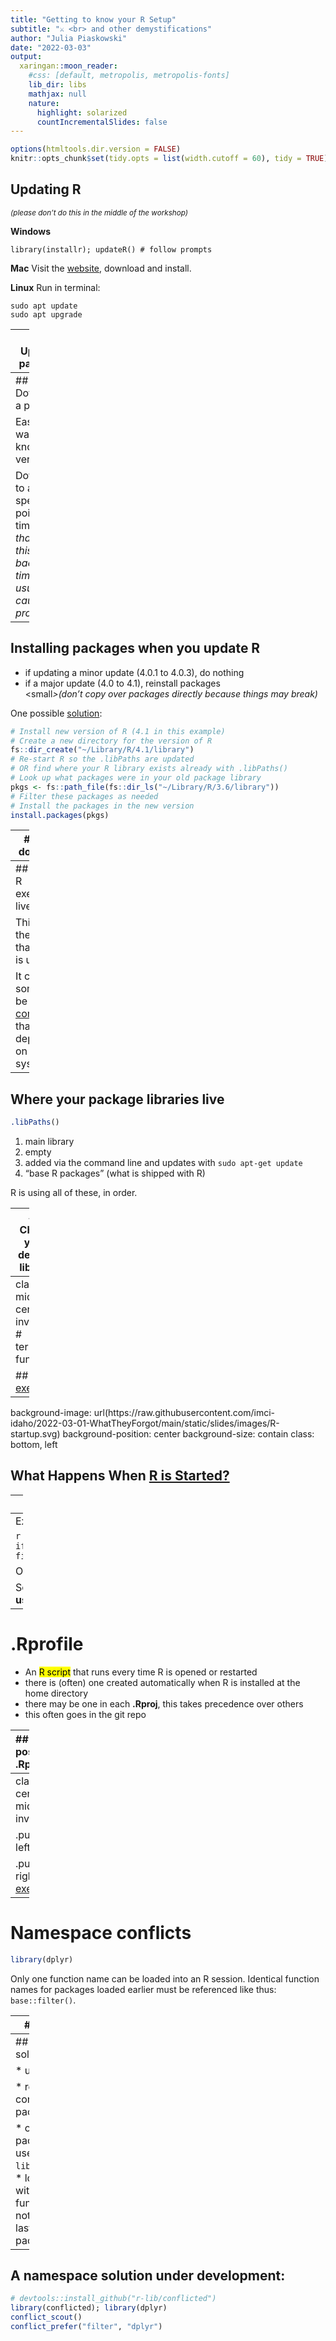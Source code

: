 ```yaml
---
title: "Getting to know your R Setup"
subtitle: "⚔ <br> and other demystifications"
author: "Julia Piaskowski"
date: "2022-03-03"
output:
  xaringan::moon_reader:
    #css: [default, metropolis, metropolis-fonts]
    lib_dir: libs
    mathjax: null
    nature:
      highlight: solarized
      countIncrementalSlides: false
---
```


```r
options(htmltools.dir.version = FALSE)
knitr::opts_chunk$set(tidy.opts = list(width.cutoff = 60), tidy = TRUE)
```

## Updating R
<small>*(please don't do this in the middle of the workshop)*</small>

**Windows**
```
library(installr); updateR() # follow prompts
```

**Mac**  Visit the [website](https://cran.r-project.org/bin/macosx/), download and install. 

**Linux**   Run in terminal: 
```
sudo apt update
sudo apt upgrade
```

---
## Updating packages

* command line - single package:  
```r
devtools::update.packages("RColorBrewer") 
```

* command line - all packages:  

<small>*(don't run this unless you have the time to wait)*</small>
```r
devtools::update_packages(TRUE)
```

* point-and-click using RStudio's "Packages" Pane   

---
## Downgrade a package

Easiest way (if you know the version): 
```r
devtools::install_version("RColorBrewer", "1.0.5")
```

Downgrade to a specific point in time:   
*(note that going this far back in time usually causes problems)*
```r
groundhog::groundhog.library("RColorBrewer", 
                             "2010-01-01")
```
How to find the version information? Visit the [package site](http://localhost:4321/2022-03-01-WhatTheyForgot) on [CRAN](https://cran.r-project.org/web/packages/available_packages_by_name.html). 
---
## Installing packages when you update R

* if updating a minor update (4.0.1 to 4.0.3), do nothing  
* if a major update (4.0 to 4.1), reinstall packages  
<small*>(don't copy over packages directly because things may break)*</small>

One possible [solution](https://rstats.wtf/maintaining-r.html): 
```r
# Install new version of R (4.1 in this example)
# Create a new directory for the version of R
fs::dir_create("~/Library/R/4.1/library")
# Re-start R so the .libPaths are updated
# OR find where your R library exists already with .libPaths()
# Look up what packages were in your old package library
pkgs <- fs::path_file(fs::dir_ls("~/Library/R/3.6/library"))
# Filter these packages as needed
# Install the packages in the new version
install.packages(pkgs)
```

---
## Where does R live?

```r
knitr::include_graphics("images/where_is_waldo.jpeg")
```

---
## Where the R executable(s) live(s)

This tell us the path to R that RStudio is using: 
```r
R.home()  
```

It can sometimes be more [complicated](https://support.rstudio.com/hc/en-us/articles/200486138-Changing-R-versions-for-the-RStudio-Desktop-IDE) than that depending on the system.


---
## Where your package libraries live

```r
.libPaths()
```
1. main library
1. empty
1. added via the command line and updates with `sudo apt-get update`
1. "base R packages" (what is shipped with R)

R is using all of these, in order. 

---
## Check your default library

(by installing a package)

```r
install.packages("RColorBrewer") 
```
```
Installing package into 
‘/home/jpiaskowski/R/x86_64-pc-linux-gnu-library/4.1’
(as ‘lib’ is unspecified)
```

---
class: middle, center, inverse
# terminal fun  

## [exercise](exercises/exercise-1.html)

---
background-image: url(https://raw.githubusercontent.com/imci-idaho/2022-03-01-WhatTheyForgot/main/static/slides/images/R-startup.svg)
background-position: center
background-size: contain
class: bottom, left

## What Happens When [R is Started?](https://stat.ethz.ch/R-manual/R-devel/library/base/html/Startup.html)

---
#  .Renviron 

* sets global variables: API and authentication keys
* there is often only one of these per R system, located in the home directory, but there can one per project
* do not add this to a git repository or make sure it ends up in *.gitignore*

--
Example:

```r
if(!file.exists(".Renviron")) file.create(".Renviron")
```

Open file and manually add: 
```r
NOAA_KEY = 'my-secret-key'
```


Some helper functions from **usethis**: 
```r
usethis::edit_r_environ("user") # to set system-wide
usethis::edit_r_environ("project") # for the current project you are in
```

---
#  .Rprofile

 
* An <mark>R script</mark> that runs every time R is opened or restarted
* there is (often) one created automatically when R is installed at the home directory
* there may be one in each **.Rproj**, this takes precedence over others
* this often goes in the git repo

---
## A possible .Rprofile

```
options(scipen=999) # force R to not use scientific notation

.First <- function() {
  cat("Welcome, High Priestess of R. 
  You are a true hero and your legend will never die.")
}

library(tidyverse) # probably not a good idea 
source("scripts/file_import.R")

.Last <- function() {
  cat('Praised be,  my R programmer.')
}
```

more [details](https://sodocumentation.net/r/topic/4166/-rprofile) and  [options](https://stat.ethz.ch/R-manual/R-devel/library/base/html/options.html)

---
class: center, middle, inverse

.pull-left[
```r
knitr::include_graphics("images/prince.jpg")
```
]

.pull-right[
[exercise](exercises/exercise-2.html)
]

---
# Namespace conflicts

```r
library(dplyr)
```

Only one function name can be loaded into an R session. Identical function names for packages loaded earlier must be referenced like thus: `base::filter()`. 

---
# Find conflicts: 

```r
getAnywhere("filter")
```


---
## Namespace solutions

* use "::"
```r
dplyr::filter(...)
```

* remove conflicting packages:
```r
detach(offending_package)
```

* only require packages you will use (reconsider `library(tidyverse)`)
* load the packages with whose functions you do not want masked last
* use the package **conflicted**

---
## A namespace solution under development:

```r
# devtools::install_github("r-lib/conflicted")
library(conflicted); library(dplyr)
conflict_scout()
conflict_prefer("filter", "dplyr")
```

